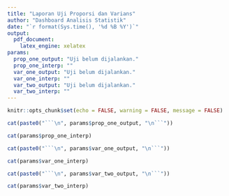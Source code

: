 ```yaml
---
title: "Laporan Uji Proporsi dan Varians"
author: "Dashboard Analisis Statistik"
date: "`r format(Sys.time(), '%d %B %Y')`"
output:
  pdf_document:
    latex_engine: xelatex
params:
  prop_one_output: "Uji belum dijalankan."
  prop_one_interp: ""
  var_one_output: "Uji belum dijalankan."
  var_one_interp: ""
  var_two_output: "Uji belum dijalankan."
  var_two_interp: ""
---
```


```r
knitr::opts_chunk$set(echo = FALSE, warning = FALSE, message = FALSE)
```

```r
cat(paste0("```\n", params$prop_one_output, "\n```"))
```

```r
cat(params$prop_one_interp)
```

```r
cat(paste0("```\n", params$var_one_output, "\n```"))
```

```r
cat(params$var_one_interp)
```

```r
cat(paste0("```\n", params$var_two_output, "\n```"))
```

```r
cat(params$var_two_interp)
```

